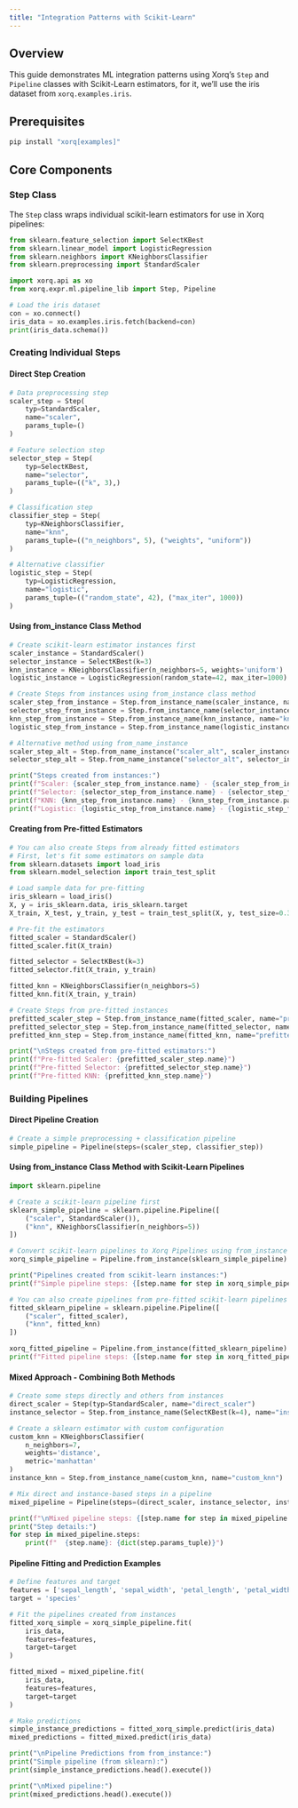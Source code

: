 ```yaml
---
title: "Integration Patterns with Scikit-Learn"
---
```


## Overview

This guide demonstrates ML integration patterns using Xorq's `Step` and `Pipeline` classes with Scikit-Learn estimators, for it, we'll use the iris dataset from `xorq.examples.iris`.

## Prerequisites

```bash
pip install "xorq[examples]"
```

## Core Components

### Step Class
The `Step` class wraps individual scikit-learn estimators for use in Xorq pipelines:

```python
from sklearn.feature_selection import SelectKBest
from sklearn.linear_model import LogisticRegression
from sklearn.neighbors import KNeighborsClassifier
from sklearn.preprocessing import StandardScaler

import xorq.api as xo
from xorq.expr.ml.pipeline_lib import Step, Pipeline

# Load the iris dataset
con = xo.connect()
iris_data = xo.examples.iris.fetch(backend=con)
print(iris_data.schema())
```

### Creating Individual Steps

#### Direct Step Creation

```python
# Data preprocessing step
scaler_step = Step(
    typ=StandardScaler,
    name="scaler",
    params_tuple=()
)

# Feature selection step  
selector_step = Step(
    typ=SelectKBest,
    name="selector",
    params_tuple=(("k", 3),)
)

# Classification step
classifier_step = Step(
    typ=KNeighborsClassifier,
    name="knn",
    params_tuple=(("n_neighbors", 5), ("weights", "uniform"))
)

# Alternative classifier
logistic_step = Step(
    typ=LogisticRegression,
    name="logistic",
    params_tuple=(("random_state", 42), ("max_iter", 1000))
)
```

#### Using from_instance Class Method

```python
# Create scikit-learn estimator instances first
scaler_instance = StandardScaler()
selector_instance = SelectKBest(k=3)
knn_instance = KNeighborsClassifier(n_neighbors=5, weights='uniform')
logistic_instance = LogisticRegression(random_state=42, max_iter=1000)

# Create Steps from instances using from_instance class method
scaler_step_from_instance = Step.from_instance_name(scaler_instance, name="scaler_from_instance")
selector_step_from_instance = Step.from_instance_name(selector_instance, name="selector_from_instance")
knn_step_from_instance = Step.from_instance_name(knn_instance, name="knn_from_instance")
logistic_step_from_instance = Step.from_instance_name(logistic_instance, name="logistic_from_instance")

# Alternative method using from_name_instance
scaler_step_alt = Step.from_name_instance("scaler_alt", scaler_instance)
selector_step_alt = Step.from_name_instance("selector_alt", selector_instance)

print("Steps created from instances:")
print(f"Scaler: {scaler_step_from_instance.name} - {scaler_step_from_instance.params_tuple}")
print(f"Selector: {selector_step_from_instance.name} - {selector_step_from_instance.params_tuple}")
print(f"KNN: {knn_step_from_instance.name} - {knn_step_from_instance.params_tuple}")
print(f"Logistic: {logistic_step_from_instance.name} - {logistic_step_from_instance.params_tuple}")
```

#### Creating from Pre-fitted Estimators

```python
# You can also create Steps from already fitted estimators
# First, let's fit some estimators on sample data
from sklearn.datasets import load_iris
from sklearn.model_selection import train_test_split

# Load sample data for pre-fitting
iris_sklearn = load_iris()
X, y = iris_sklearn.data, iris_sklearn.target
X_train, X_test, y_train, y_test = train_test_split(X, y, test_size=0.3, random_state=42)

# Pre-fit the estimators
fitted_scaler = StandardScaler()
fitted_scaler.fit(X_train)

fitted_selector = SelectKBest(k=3)
fitted_selector.fit(X_train, y_train)

fitted_knn = KNeighborsClassifier(n_neighbors=5)
fitted_knn.fit(X_train, y_train)

# Create Steps from pre-fitted instances
prefitted_scaler_step = Step.from_instance_name(fitted_scaler, name="prefitted_scaler")
prefitted_selector_step = Step.from_instance_name(fitted_selector, name="prefitted_selector")
prefitted_knn_step = Step.from_instance_name(fitted_knn, name="prefitted_knn")

print("\nSteps created from pre-fitted estimators:")
print(f"Pre-fitted Scaler: {prefitted_scaler_step.name}")
print(f"Pre-fitted Selector: {prefitted_selector_step.name}")
print(f"Pre-fitted KNN: {prefitted_knn_step.name}")
```

### Building Pipelines

#### Direct Pipeline Creation

```python
# Create a simple preprocessing + classification pipeline
simple_pipeline = Pipeline(steps=(scaler_step, classifier_step))
```

#### Using from_instance Class Method with Scikit-Learn Pipelines

```python
import sklearn.pipeline

# Create a scikit-learn pipeline first
sklearn_simple_pipeline = sklearn.pipeline.Pipeline([
    ("scaler", StandardScaler()),
    ("knn", KNeighborsClassifier(n_neighbors=5))
])

# Convert scikit-learn pipelines to Xorq Pipelines using from_instance
xorq_simple_pipeline = Pipeline.from_instance(sklearn_simple_pipeline)

print("Pipelines created from scikit-learn instances:")
print(f"Simple pipeline steps: {[step.name for step in xorq_simple_pipeline.steps]}")

# You can also create pipelines from pre-fitted scikit-learn pipelines
fitted_sklearn_pipeline = sklearn.pipeline.Pipeline([
    ("scaler", fitted_scaler),
    ("knn", fitted_knn)
])

xorq_fitted_pipeline = Pipeline.from_instance(fitted_sklearn_pipeline)
print(f"Fitted pipeline steps: {[step.name for step in xorq_fitted_pipeline.steps]}")
```

#### Mixed Approach - Combining Both Methods

```python
# Create some steps directly and others from instances
direct_scaler = Step(typ=StandardScaler, name="direct_scaler")
instance_selector = Step.from_instance_name(SelectKBest(k=4), name="instance_selector")

# Create a sklearn estimator with custom configuration
custom_knn = KNeighborsClassifier(
    n_neighbors=7,
    weights='distance',
    metric='manhattan'
)
instance_knn = Step.from_instance_name(custom_knn, name="custom_knn")

# Mix direct and instance-based steps in a pipeline
mixed_pipeline = Pipeline(steps=(direct_scaler, instance_selector, instance_knn))

print(f"\nMixed pipeline steps: {[step.name for step in mixed_pipeline.steps]}")
print("Step details:")
for step in mixed_pipeline.steps:
    print(f"  {step.name}: {dict(step.params_tuple)}")
```

#### Pipeline Fitting and Prediction Examples

```python
# Define features and target
features = ['sepal_length', 'sepal_width', 'petal_length', 'petal_width']
target = 'species'

# Fit the pipelines created from instances
fitted_xorq_simple = xorq_simple_pipeline.fit(
    iris_data,
    features=features,
    target=target
)

fitted_mixed = mixed_pipeline.fit(
    iris_data,
    features=features,
    target=target
)

# Make predictions
simple_instance_predictions = fitted_xorq_simple.predict(iris_data)
mixed_predictions = fitted_mixed.predict(iris_data)

print("\nPipeline Predictions from from_instance:")
print("Simple pipeline (from sklearn):")
print(simple_instance_predictions.head().execute())

print("\nMixed pipeline:")
print(mixed_predictions.head().execute())
```